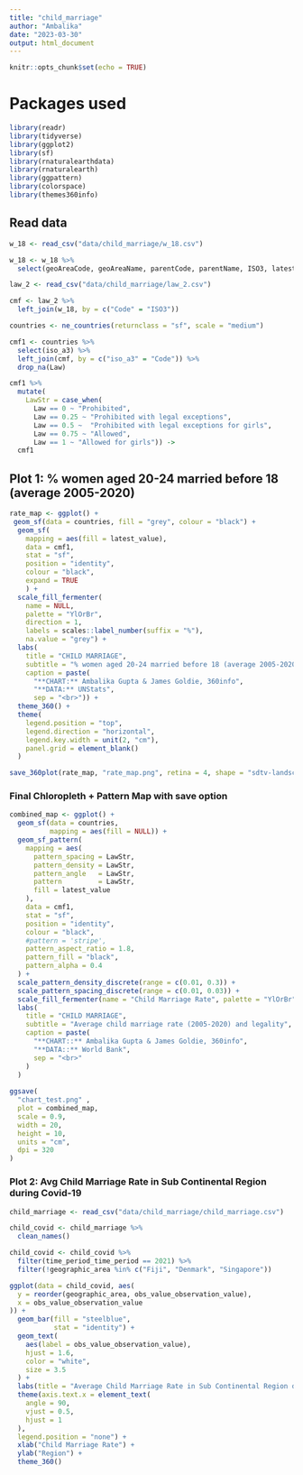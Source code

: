 ```yaml
---
title: "child_marriage"
author: "Ambalika"
date: "2023-03-30"
output: html_document
---
```


```r
knitr::opts_chunk$set(echo = TRUE)
```

# Packages used

```r

library(readr)
library(tidyverse)
library(ggplot2)
library(sf)
library(rnaturalearthdata)
library(rnaturalearth)
library(ggpattern)
library(colorspace)
library(themes360info)

```

## Read data

```r

w_18 <- read_csv("data/child_marriage/w_18.csv")

w_18 <- w_18 %>% 
  select(geoAreaCode, geoAreaName, parentCode, parentName, ISO3, latest_value)

law_2 <- read_csv("data/child_marriage/law_2.csv")

cmf <- law_2 %>% 
  left_join(w_18, by = c("Code" = "ISO3"))

countries <- ne_countries(returnclass = "sf", scale = "medium")

cmf1 <- countries %>% 
  select(iso_a3) %>% 
  left_join(cmf, by = c("iso_a3" = "Code")) %>% 
  drop_na(Law)

cmf1 %>%
  mutate(
    LawStr = case_when(
      Law == 0 ~ "Prohibited",
      Law == 0.25 ~ "Prohibited with legal exceptions",
      Law == 0.5 ~  "Prohibited with legal exceptions for girls",
      Law == 0.75 ~ "Allowed",
      Law == 1 ~ "Allowed for girls")) ->
  cmf1


```


## Plot 1: % women aged 20-24 married before 18 (average 2005-2020)

```r

rate_map <- ggplot() +
 geom_sf(data = countries, fill = "grey", colour = "black") +
  geom_sf(
    mapping = aes(fill = latest_value),
    data = cmf1,
    stat = "sf",
    position = "identity",
    colour = "black",
    expand = TRUE
    ) +
  scale_fill_fermenter(
    name = NULL,
    palette = "YlOrBr",
    direction = 1,
    labels = scales::label_number(suffix = "%"),
    na.value = "grey") + 
  labs(
    title = "CHILD MARRIAGE",
    subtitle = "% women aged 20-24 married before 18 (average 2005-2020)",
    caption = paste(
      "**CHART:** Ambalika Gupta & James Goldie, 360info",
      "**DATA:** UNStats",
      sep = "<br>")) +
  theme_360() +
  theme(
    legend.position = "top",
    legend.direction = "horizontal",
    legend.key.width = unit(2, "cm"),
    panel.grid = element_blank()
  )

save_360plot(rate_map, "rate_map.png", retina = 4, shape = "sdtv-landscape")

```

### Final Chloropleth + Pattern Map with save option

```r

combined_map <- ggplot() +
  geom_sf(data = countries,
          mapping = aes(fill = NULL)) +
  geom_sf_pattern(
    mapping = aes(
      pattern_spacing = LawStr,
      pattern_density = LawStr,
      pattern_angle   = LawStr,
      pattern         = LawStr,
      fill = latest_value
    ),
    data = cmf1,
    stat = "sf",
    position = "identity",
    colour = "black",
    #pattern = 'stripe',
    pattern_aspect_ratio = 1.8,
    pattern_fill = "black",
    pattern_alpha = 0.4
  ) +
  scale_pattern_density_discrete(range = c(0.01, 0.3)) +
  scale_pattern_spacing_discrete(range = c(0.01, 0.03)) +
  scale_fill_fermenter(name = "Child Marriage Rate", palette = "YlOrBr", direction = 1) +
  labs(
    title = "CHILD MARRIAGE",
    subtitle = "Average child marriage rate (2005-2020) and legality",
    caption = paste(
      "**CHART::** Ambalika Gupta & James Goldie, 360info",
      "**DATA::** World Bank",
      sep = "<br>"
    )
  ) 
  
ggsave(
  "chart_test.png" ,
  plot = combined_map,
  scale = 0.9,
  width = 20,
  height = 10,
  units = "cm",
  dpi = 320
)

```


### Plot 2: Avg Child Marriage Rate in Sub Continental Region during Covid-19

```r

child_marriage <- read_csv("data/child_marriage/child_marriage.csv")

child_covid <- child_marriage %>%
  clean_names()

child_covid <- child_covid %>%
  filter(time_period_time_period == 2021) %>%
  filter(!geographic_area %in% c("Fiji", "Denmark", "Singapore"))

ggplot(data = child_covid, aes(
  y = reorder(geographic_area, obs_value_observation_value),
  x = obs_value_observation_value
)) +
  geom_bar(fill = "steelblue",
           stat = "identity") +
  geom_text(
    aes(label = obs_value_observation_value),
    hjust = 1.6,
    color = "white",
    size = 3.5
  ) +
  labs(title = "Average Child Marriage Rate in Sub Continental Region during Covid-19") +
  theme(axis.text.x = element_text(
    angle = 90,
    vjust = 0.5,
    hjust = 1
  ),
  legend.position = "none") +
  xlab("Child Marriage Rate") +
  ylab("Region") +
  theme_360()

```














